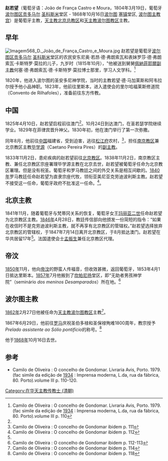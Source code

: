 '''赵若望'''（葡萄牙语：João de França Castro e Moura，1804年3月19日，葡萄牙[[波尔图区|波尔图区]][[贡多马尔_(葡萄牙)|贡多马尔]] [[圣科斯米|圣科斯米]]堂区 - 1868年10月16日[[波尔图|波尔图]] [[塞镇_(波尔图)|塞镇]]堂区, [[波尔图主教宫|波尔图主教宫]]）是葡萄牙主教，[[天主教北京总教区|天主教北京总教区]]和[[天主教波尔图教区|天主教波尔图教区]]主教。

== 早年 ==
[[File:Imagem568_D._João_de_França_Castro_e_Moura.jpg|thumb]]
赵若望是葡萄牙[[波尔图区|波尔图区]][[贡多马尔_(葡萄牙)|贡多马尔]] [[圣科斯米|圣科斯米]]堂区的农民安东尼奥·若昂·德·弗朗索瓦和表妹罗莎·德·弗朗索瓦·卡斯特罗·莫拉的儿子，九岁时（1815年10月），"他被送到舅舅[[佩納菲耶爾|佩納菲耶爾]][[副主教|副主教]]何塞·德·弗朗索瓦·德·卡斯特罗·莫拉博士那里，学习人文学科。<ref name="ReferenceA">Camilo de Oliveira : O concelho de Gondomar. Livraria Avis, Porto. 1979. (fac simile da edição de [[1934|1934]] : Imprensa moderna, L.da, rua da fábrica, 80. Porto).volume III p. 110</ref>

1820年，他进入波尔图的圣安多尼神学院，当时的主教若望·德·马加莱斯和阿韦拉尔授予他小品神职。1823年，他前往里斯本，进入遣使会的里尔哈福莱斯修道院（Convento de Rilhafoles），准备前往东方传教。

==中国==
1825年4月10日，赵若望启程前往澳门<ref name="ReferenceA"/>。10月24日到达澳门，在圣若瑟学院继续学业。1829年在菲律宾晋升神父。1830年初，他在澳门举行了第一次弥撒。

同年8月，他前往[[中国|中国]]福建省，受到迫害，逃往[[松江府|松江府]]农村，<ref name="ReferenceB">Camilo de Oliveira : O concelho de Gondomar ibidem  p. 111</ref>，担任[[天主教南京总教区|南京教区]]兼北京教区主教[[毕学源|毕学源]]（Caetano Pereira Pires）的[[副主教|副主教]]。

1833年11月2日，患疟疾病的赵若望前往[[天主教北京总教区|北京教区]]。1838年11月2日，南京教区主教、兼任北京教区宗座署理毕学源主教在北京去世，赵若望被葡萄牙任命为北京教区署理。但是没有祝圣。葡萄牙和罗马教廷之间的外交关系是相互间歇的。[[1840年|1840年]]罗马教廷任命赵若望为直隶宗座代牧，领衔亚美尼亚克劳迪波利斯主教。赵若望不接受这一任命，葡萄牙政府不批准这一任命。<ref name="ReferenceC">Camilo de Oliveira : O concelho de Gondomar ibidem  p. 112</ref>。 

==北京主教==
1841年11月，随着葡萄牙与梵蒂冈关系的恢复，葡萄牙女王[[玛丽亚二世|玛丽亚二世]]任命赵若望为北京教区主教。[[1846年|1846年]]4月28日，教廷传信部向他颁发一份简短的指令：“如果在收信时不是克劳迪波利斯主教，就不再享有北京教区的管辖权。”赵若望选择放弃北京教区的管辖权，于1847年7月14日离开北京教区，于8月抵达澳门。赵若望在华共居留17年<ref name="ReferenceC"/>。法国遣使会士[[孟振生|孟振生]]兼任北京教区代理。

==帝汶==
[[1850年|1850年]]11月，他向[[帝汶|帝汶]]的野蛮人传福音，但收效甚微，返回葡萄牙，1853年4月1日抵达里斯本。[[1857年|1857年]]7月他搬到了[[坎帕尼扬|坎帕尼扬]]堂区，即“无助者男孩神学院”（seminário ''dos meninos Desamparados''）所在地。<ref name="ReferenceD">Camilo de Oliveira : O concelho de Gondomar ibidem  p. 112-113</ref> 

== 波尔图主教 ==
[[1862年|1862年]]2月27日他被任命为[[天主教波尔图教区|天主教波尔图教区]]主教<ref name="ReferenceE">Camilo de Oliveira : O concelho de Gondomar ibidem  p. 114</ref>。

1867年6月29日，他前往[[罗马|罗马]]庆祝圣伯多禄和圣保禄殉难1800周年，教宗授予''Prelado assistente ao Sólio pontifício''的称号。<ref name="ReferenceF">Camilo de Oliveira : O concelho de Gondomar ibidem  p. 118</ref>

他于[[1868年|1868年]]10月16日去世。

== 参考 ==
* Camilo de Oliveira : O concelho de Gondomar. Livraria Avis, Porto. 1979. (fac simile da edição de [[1934|1934]] : Imprensa moderna, L.da, rua da fábrica, 80. Porto).volume III p. 110-120.
{{Reflist}}
[[Category:在华天主教传教士_(清朝)|Category:在华天主教传教士 (清朝)]]